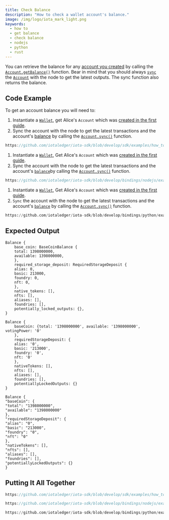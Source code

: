```yaml
---
title: Check Balance
description: "How to check a wallet account's balance."
image: /img/logo/iota_mark_light.png
keywords:
  - how to
  - get balance
  - check balance
  - nodejs
  - python
  - rust
---
```



You can retrieve the balance for any [account you created](./create-account.mdx) by calling the
[`Account.getBalance()`](../../references/nodejs/classes/Account/#getbalance) function. Bear in mind that you should
always [`sync`](references/nodejs/classes/Account/#sync) the [`Account`](../../references/nodejs/classes/Account/)
with the node to get the latest outputs. The sync function also returns the balance.

<TipFaucet />

## Code Example

To get an account balance you will need to:

<Tabs groupId="language" queryString>
<TabItem value="rust" label="Rust">

1. Instantiate a [`Wallet`](https://docs.rs/iota-sdk/latest/iota_sdk/wallet/core/struct.Wallet.html), get
   Alice's `Account` which was
   [created in the first guide](../accounts-and-addresses/create-account.mdx).
2. Sync the account with the node to get the latest transactions and the account's
   [balance](https://docs.rs/iota-sdk/latest/iota_sdk/wallet/account/struct.Account.html#method.balance) by calling
   the [`Account.sync()`](https://docs.rs/iota-sdk/latest/iota_sdk//wallet/account/struct.Account.html#method.sync)
   function.

```rust reference
https://github.com/iotaledger/iota-sdk/blob/develop/sdk/examples/how_tos/accounts_and_addresses/check_balance.rs#L28
```

</TabItem>
<TabItem value="typescript-node" label="Typescript (Node.js)">

1. Instantiate a [`Wallet`](https://docs.rs/iota-sdk/latest/iota_sdk/wallet/core/struct.Wallet.html), Get
   Alice's `Account` which was
   [created in the first guide](../accounts-and-addresses/create-account.mdx).
2. Sync the account with the node to get the latest transactions and the account's
   [`balance`](../../references/python/iota_sdk/wallet/account/#get_balance)by calling the
   [`Account.sync()`](../../references/nodejs/classes/Account/#sync)
   function.

```typescript reference
https://github.com/iotaledger/iota-sdk/blob/develop/bindings/nodejs/examples/how_tos/accounts_and_addresses/check-balance.ts#L27
```

</TabItem>
<TabItem value="python" label="Python">

1. Instantiate a [`Wallet`](https://docs.rs/iota-sdk/latest/iota_sdk/wallet/core/struct.Wallet.html), Get
   Alice's `Account` which was
   [created in the first guide](../accounts-and-addresses/create-account.mdx).
2. `Sync` the account with the node to get the latest transactions and the account's
   [`balance`](../../references/python/iota_sdk/wallet/account/#get_balance) by calling the
   [`Account.sync()`](../../references/python/iota_sdk/wallet/account/#sync)
   function.

```python reference
https://github.com/iotaledger/iota-sdk/blob/develop/bindings/python/examples/how_tos/accounts_and_addresses/check_balance.py#L17
```

</TabItem>
</Tabs>

## Expected Output

<Tabs groupId="language" queryString>
<TabItem value="rust" label="Rust">

```plaintext
Balance {
    base_coin: BaseCoinBalance {
    total: 1398000000,
    available: 1398000000,
    },
    required_storage_deposit: RequiredStorageDeposit {
    alias: 0,
    basic: 213000,
    foundry: 0,
    nft: 0,
    },
    native_tokens: [],
    nfts: [],
    aliases: [],
    foundries: [],
    potentially_locked_outputs: {},
}
```

</TabItem>
<TabItem value="typescript-node" label="Typescript (Node.js)">

```plaintext
Balance {
    baseCoin: {total: '1398000000', available: '1398000000', votingPower: '0'
    },
    requiredStorageDeposit: {
    alias: '0',
    basic: '213000',
    foundry: '0',
    nft: '0'
    },
    nativeTokens: [],
    nfts: [],
    aliases: [],
    foundries: [],
    potentiallyLockedOutputs: {}
}
```

</TabItem>
<TabItem value="python" label="Python">

```plaintext
Balance {
"baseCoin": {
"total": "1398000000",
"available": "1398000000"
},
"requiredStorageDeposit": {
"alias": "0",
"basic": "213000",
"foundry": "0",
"nft": "0"
},
"nativeTokens": [],
"nfts": [],
"aliases": [],
"foundries": [],
"potentiallyLockedOutputs": {}
}
```

</TabItem>
</Tabs>

## Putting It All Together

<Tabs groupId="language" queryString>
<TabItem value="rust" label="Rust">

```rust reference
https://github.com/iotaledger/iota-sdk/blob/develop/sdk/examples/how_tos/accounts_and_addresses/check_balance.rs
```

</TabItem>
<TabItem value="typescript-node" label="Typescript (Node.js)">

```typescript reference
https://github.com/iotaledger/iota-sdk/blob/develop/bindings/nodejs/examples/how_tos/accounts_and_addresses/check-balance.ts
```

</TabItem>
<TabItem value="python" label="Python">

```python reference
https://github.com/iotaledger/iota-sdk/blob/develop/bindings/python/examples/how_tos/accounts_and_addresses/check_balance.py
```

</TabItem>
</Tabs>
